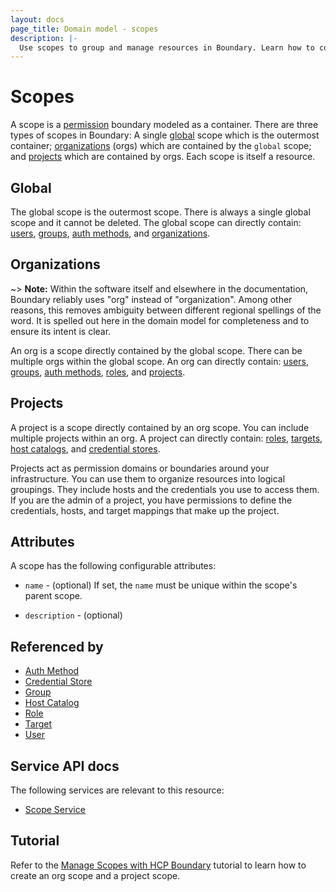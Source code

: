 ```yaml
---
layout: docs
page_title: Domain model - scopes
description: |-
  Use scopes to group and manage resources in Boundary. Learn how to configure global scopes, org scopes, and projects to logically group resources.
---
```


# Scopes

A scope is a [permission][] boundary modeled as a container.
There are three types of scopes in Boundary:
A single [global][] scope which is the outermost container;
[organizations][] (orgs) which are contained by the `global` scope;
and [projects][] which are contained by orgs.
Each scope is itself a resource.

## Global

The global scope is the outermost scope.
There is always a single global scope
and it cannot be deleted.
The global scope can directly contain:
[users][], [groups][], [auth methods][], and [organizations][].

## Organizations

~> **Note:** Within the software itself and elsewhere in the documentation, Boundary reliably uses "org" instead of "organization". Among other reasons, this removes ambiguity between different regional spellings of the word. It is spelled out here in the domain model for completeness and to ensure its intent is clear.

An org is a scope directly contained by the global scope.
There can be multiple orgs within the global scope.
An org can directly contain:
[users][], [groups][], [auth methods][], [roles][], and [projects][].

## Projects

A project is a scope directly contained by an org scope.
You can include multiple projects within an org.
A project can directly contain:
[roles][], [targets][], [host catalogs][], and [credential stores][].

Projects act as permission domains or boundaries around your infrastructure.
You can use them to organize resources into logical groupings.
They include hosts and the credentials you use to access them.
If you are the admin of a project, you have permissions to define the credentials, hosts, and target mappings that make up the project.

## Attributes

A scope has the following configurable attributes:

- `name` - (optional)
  If set, the `name` must be unique within the scope's parent scope.

- `description` - (optional)

## Referenced by

- [Auth Method][]
- [Credential Store][]
- [Group][]
- [Host Catalog][]
- [Role][]
- [Target][]
- [User][]

[auth method]: /boundary/docs/concepts/domain-model/auth-methods
[auth methods]: /boundary/docs/concepts/domain-model/auth-methods
[credential store]: /boundary/docs/concepts/domain-model/credential-stores
[credential stores]: /boundary/docs/concepts/domain-model/credential-stores
[global]: /boundary/docs/concepts/domain-model/scopes#global
[group]: /boundary/docs/concepts/domain-model/groups
[groups]: /boundary/docs/concepts/domain-model/groups
[host catalog]: /boundary/docs/concepts/domain-model/host-catalogs
[host catalogs]: /boundary/docs/concepts/domain-model/host-catalogs
[organization]: /boundary/docs/concepts/domain-model/scopes#organizations
[organizations]: /boundary/docs/concepts/domain-model/scopes#organizations
[permission]: /boundary/docs/concepts/security/permissions
[permissions]: /boundary/docs/concepts/security/permissions
[project]: /boundary/docs/concepts/domain-model/scopes#projects
[projects]: /boundary/docs/concepts/domain-model/scopes#projects
[role]: /boundary/docs/concepts/domain-model/roles
[roles]: /boundary/docs/concepts/domain-model/roles
[target]: /boundary/docs/concepts/domain-model/targets
[targets]: /boundary/docs/concepts/domain-model/targets
[user]: /boundary/docs/concepts/domain-model/users
[users]: /boundary/docs/concepts/domain-model/users

## Service API docs

The following services are relevant to this resource:

- [Scope Service](/boundary/api-docs/scope-service)

## Tutorial

Refer to the [Manage Scopes with HCP Boundary](/boundary/tutorials/hcp-administration/hcp-manage-scopes) tutorial to learn how to create an org scope and a project scope.
